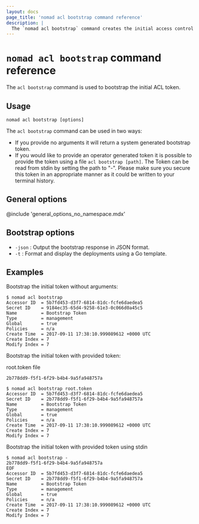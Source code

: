 ```yaml
---
layout: docs
page_title: 'nomad acl bootstrap command reference'
description: |
  The `nomad acl bootstrap` command creates the initial access control list (ACL) token. Nomad generates the token unless you provide a user-generated token.
---
```


# `nomad acl bootstrap` command reference

The `acl bootstrap` command is used to bootstrap the initial ACL token.

## Usage

```plaintext
nomad acl bootstrap [options]
```

The `acl bootstrap` command can be used in two ways:
- If you provide no arguments it will return a system generated bootstrap token.
- If you would like to provide an operator generated token it is possible to provide the token
using a file `acl bootstrap [path]`. The Token can be read from stdin by setting the path to "-".
Please make sure you secure this token in an appropriate manner as it could be written to your terminal history.

## General options

@include 'general_options_no_namespace.mdx'

## Bootstrap options

- `-json` : Output the bootstrap response in JSON format.
- `-t` : Format and display the deployments using a Go template.

## Examples

Bootstrap the initial token without arguments:

```shell-session
$ nomad acl bootstrap
Accessor ID  = 5b7fd453-d3f7-6814-81dc-fcfe6daedea5
Secret ID    = 9184ec35-65d4-9258-61e3-0c066d0a45c5
Name         = Bootstrap Token
Type         = management
Global       = true
Policies     = n/a
Create Time  = 2017-09-11 17:38:10.999089612 +0000 UTC
Create Index = 7
Modify Index = 7
```

Bootstrap the initial token with provided token:

root.token file
```shell-session
2b778dd9-f5f1-6f29-b4b4-9a5fa948757a
```

```shell-session
$ nomad acl bootstrap root.token
Accessor ID  = 5b7fd453-d3f7-6814-81dc-fcfe6daedea5
Secret ID    = 2b778dd9-f5f1-6f29-b4b4-9a5fa948757a
Name         = Bootstrap Token
Type         = management
Global       = true
Policies     = n/a
Create Time  = 2017-09-11 17:38:10.999089612 +0000 UTC
Create Index = 7
Modify Index = 7
```

Bootstrap the initial token with provided token using stdin

```shell-session
$ nomad acl bootstrap -
2b778dd9-f5f1-6f29-b4b4-9a5fa948757a
EOF
Accessor ID  = 5b7fd453-d3f7-6814-81dc-fcfe6daedea5
Secret ID    = 2b778dd9-f5f1-6f29-b4b4-9a5fa948757a
Name         = Bootstrap Token
Type         = management
Global       = true
Policies     = n/a
Create Time  = 2017-09-11 17:38:10.999089612 +0000 UTC
Create Index = 7
Modify Index = 7
```
